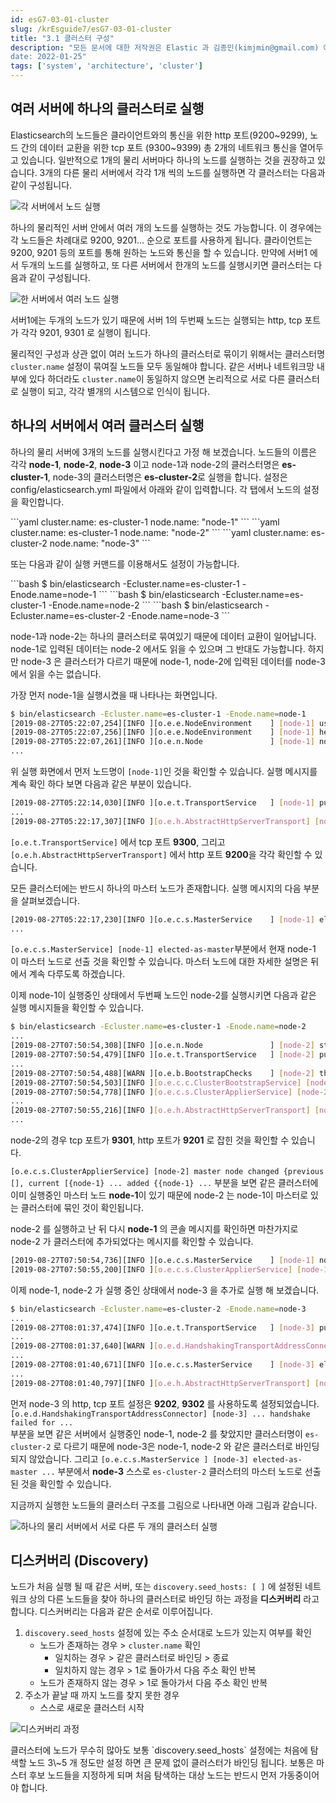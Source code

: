```yaml
---
id: esG7-03-01-cluster
slug: /krEsguide7/esG7-03-01-cluster
title: "3.1 클러스터 구성"
description: "모든 문서에 대한 저작권은 Elastic 과 김종민(kimjmin@gmail.com) 에게 있으며 허가되지 않은 무단 복제나 배포 및 출판을 금지합니다. 본 문서의 내용 및 포함된 자료를 인용하고자 하는 경우 출처를 명시하고 게재된 주소를 김종민(kimjmin@gmail.com)에게 알려주시기 바랍니다.
date: 2022-01-25"
tags: ['system', 'architecture', 'cluster']
---
```


## 여러 서버에 하나의 클러스터로 실행

Elasticsearch의 노드들은 클라이언트와의 통신을 위한 http 포트(9200\~9299), 노드 간의 데이터 교환을 위한 tcp 포트 (9300\~9399) 총 2개의 네트워크 통신을 열어두고 있습니다. 일반적으로 1개의 물리 서버마다 하나의 노드를 실행하는 것을 권장하고 있습니다. 3개의 다른 물리 서버에서 각각 1개 씩의 노드를 실행하면 각 클러스터는 다음과 같이 구성됩니다.

![각 서버에서 노드 실행](../assets/03-01_cluster_1.png)

하나의 물리적인 서버 안에서 여러 개의 노드를 실행하는 것도 가능합니다. 이 경우에는 각 노드들은 차례대로 9200, 9201… 순으로 포트를 사용하게 됩니다. 클라이언트는 9200, 9201 등의 포트를 통해 원하는 노드와 통신을 할 수 있습니다. 만약에 서버1 에서 두개의 노드를 실행하고, 또 다른 서버에서 한개의 노드를 실행시키면 클러스터는 다음과 같이 구성됩니다.

![한 서버에서 여러 노드 실행](../assets/03-01_cluster_2.png)

서버1에는 두개의 노드가 있기 때문에 서버 1의 두번째 노드는 실행되는 http, tcp 포트가 각각 9201, 9301 로 실행이 됩니다.

물리적인 구성과 상관 없이 여러 노드가 하나의 클러스터로 묶이기 위해서는 클러스터명 `cluster.name` 설정이 묶여질 노드들 모두 동일해야 합니다. 같은 서버나 네트워크망 내부에 있다 하더라도 `cluster.name`이 동일하지 않으면 논리적으로 서로 다른 클러스터로 실행이 되고, 각각 별개의 시스템으로 인식이 됩니다.

## 하나의 서버에서 여러 클러스터 실행

하나의 물리 서버에 3개의 노드를 실행시킨다고 가정 해 보겠습니다. 노드들의 이름은 각각 **node-1**, **node-2**, **node-3** 이고 node-1과 node-2의 클러스터명은 **es-cluster-1**, node-3의 클러스터명은 **es-cluster-2**로 실행을 합니다. 설정은 config/elasticsearch.yml 파일에서 아래와 같이 입력합니다. 각 탭에서 노드의 설정을 확인합니다.

<DocTabs>
  <DocTab name="node-1">
```yaml
cluster.name: es-cluster-1
node.name: "node-1"
```
  </DocTab>
  <DocTab name="node-2">
```yaml
cluster.name: es-cluster-1
node.name: "node-2"
```
  </DocTab>
  <DocTab name="node-3">
```yaml
cluster.name: es-cluster-2
node.name: "node-3"
```
  </DocTab>
</DocTabs>

또는 다음과 같이 실행 커맨드를 이용해서도 설정이 가능합니다.

<DocTabs>
  <DocTab name="node-1">
```bash
$ bin/elasticsearch -Ecluster.name=es-cluster-1 -Enode.name=node-1
```
  </DocTab>
  <DocTab name="node-2">
```bash
$ bin/elasticsearch -Ecluster.name=es-cluster-1 -Enode.name=node-2
```
  </DocTab>
  <DocTab name="node-3">
```bash
$ bin/elasticsearch -Ecluster.name=es-cluster-2 -Enode.name=node-3
```
  </DocTab>
</DocTabs>

node-1과 node-2는 하나의 클러스터로 묶여있기 때문에 데이터 교환이 일어납니다. node-1로 입력된 데이터는 node-2 에서도 읽을 수 있으며 그 반대도 가능합니다. 하지만 node-3 은 클러스터가 다르기 때문에 node-1, node-2에 입력된 데이터를 node-3 에서 읽을 수는 없습니다.

가장 먼저 node-1을 실행시켰을 때 나타나는 화면입니다.

```bash
$ bin/elasticsearch -Ecluster.name=es-cluster-1 -Enode.name=node-1
[2019-08-27T05:22:07,254][INFO ][o.e.e.NodeEnvironment    ] [node-1] using [1] data paths, mounts [[/ (/dev/disk1s1)]], net usable_space [88.2gb], net total_space [465.6gb], types [apfs]
[2019-08-27T05:22:07,256][INFO ][o.e.e.NodeEnvironment    ] [node-1] heap size [989.8mb], compressed ordinary object pointers [true]
[2019-08-27T05:22:07,261][INFO ][o.e.n.Node               ] [node-1] node name [node-1], node ID [RYhEbLLjQKaoHzGNkSNo-g], cluster name [es-cluster-1]
...
```

위 실행 화면에서 먼저 노드명이 `[node-1]`인 것을 확인할 수 있습니다. 실행 메시지를 계속 확인 하다 보면 다음과 같은 부분이 있습니다.

```bash
[2019-08-27T05:22:14,030][INFO ][o.e.t.TransportService   ] [node-1] publish_address {127.0.0.1:9300}, bound_addresses {[::1]:9300}, {127.0.0.1:9300}
...
[2019-08-27T05:22:17,307][INFO ][o.e.h.AbstractHttpServerTransport] [node-1] publish_address {127.0.0.1:9200}, bound_addresses {[::1]:9200}, {127.0.0.1:9200}
```

`[o.e.t.TransportService]` 에서 tcp 포트 **9300**, 그리고 `[o.e.h.AbstractHttpServerTransport]` 에서 http 포트 **9200**을 각각 확인할 수 있습니다.

모든 클러스터에는 반드시 하나의 마스터 노드가 존재합니다. 실행 메시지의 다음 부분을 살펴보겠습니다.

```bash
[2019-08-27T05:22:17,230][INFO ][o.e.c.s.MasterService    ] [node-1] elected-as-master ([1] nodes joined)[{node-1}{RYhEbLLjQKaoHzGNkSNo-g}{KZxmWwFVTPKU5QHDbmULfg}{127.0.0.1}{127.0.0.1:9300}{dim}{ml.machine_memory=17179869184, xpack.installed=true, ml.max_open_jobs=20} elect leader, _BECOME_MASTER_TASK_, _FINISH_ELECTION_], term: 1, version: 1, reason: master node changed {previous [], current [{node-1}{RYhEbLLjQKaoHzGNkSNo-g}{KZxmWwFVTPKU5QHDbmULfg}{127.0.0.1}{127.0.0.1:9300}{dim}{ml.machine_memory=17179869184, xpack.installed=true, ml.max_open_jobs=20}]}
...
```

`[o.e.c.s.MasterService] [node-1] elected-as-master`부분에서 현재 node-1 이 마스터 노드로 선출 것을 확인할 수 있습니다. 마스터 노드에 대한 자세한 설명은 뒤에서 계속 다루도록 하겠습니다.

이제 node-1이 실행중인 상태에서 두번째 노드인 node-2를 실행시키면 다음과 같은 실행 메시지들을 확인할 수 있습니다.

```bash
$ bin/elasticsearch -Ecluster.name=es-cluster-1 -Enode.name=node-2
...
[2019-08-27T07:50:54,308][INFO ][o.e.n.Node               ] [node-2] starting ...
[2019-08-27T07:50:54,479][INFO ][o.e.t.TransportService   ] [node-2] publish_address {127.0.0.1:9301}, bound_addresses {[::1]:9301}, {127.0.0.1:9301}
...
[2019-08-27T07:50:54,488][WARN ][o.e.b.BootstrapChecks    ] [node-2] the default discovery settings are unsuitable for production use; at least one of [discovery.seed_hosts, discovery.seed_providers, cluster.initial_master_nodes] must be configured
[2019-08-27T07:50:54,503][INFO ][o.e.c.c.ClusterBootstrapService] [node-2] no discovery configuration found, will perform best-effort cluster bootstrapping after [3s] unless existing master is discovered
[2019-08-27T07:50:54,778][INFO ][o.e.c.s.ClusterApplierService] [node-2] master node changed {previous [], current [{node-1}{RYhEbLLjQKaoHzGNkSNo-g}{KZxmWwFVTPKU5QHDbmULfg}{127.0.0.1}{127.0.0.1:9300}{dim}{ml.machine_memory=17179869184, ml.max_open_jobs=20, xpack.installed=true}]}, added {{node-1}{RYhEbLLjQKaoHzGNkSNo-g}{KZxmWwFVTPKU5QHDbmULfg}{127.0.0.1}{127.0.0.1:9300}{dim}{ml.machine_memory=17179869184, ml.max_open_jobs=20, xpack.installed=true},}, term: 1, version: 16, reason: ApplyCommitRequest{term=1, version=16, sourceNode={node-1}{RYhEbLLjQKaoHzGNkSNo-g}{KZxmWwFVTPKU5QHDbmULfg}{127.0.0.1}{127.0.0.1:9300}{dim}{ml.machine_memory=17179869184, ml.max_open_jobs=20, xpack.installed=true}}
...
[2019-08-27T07:50:55,216][INFO ][o.e.h.AbstractHttpServerTransport] [node-2] publish_address {127.0.0.1:9201}, bound_addresses {[::1]:9201}, {127.0.0.1:9201}
...
```

node-2의 경우 tcp 포트가 **9301**, http 포트가 **9201** 로 잡힌 것을 확인할 수 있습니다.

`[o.e.c.s.ClusterApplierService] [node-2] master node changed {previous [], current [{node-1} ... added {{node-1} ...` 부분을 보면 같은 클러스터에 이미 실행중인 마스터 노드 **node-1**이 있기 때문에 node-2 는 node-1이 마스터로 있는 클러스터에 묶인 것이 확인됩니다.

node-2 를 실행하고 난 뒤 다시 **node-1** 의 콘솔 메시지를 확인하면 마찬가지로 node-2 가 클러스터에 추가되었다는 메시지를 확인할 수 있습니다.

```bash
[2019-08-27T07:50:54,736][INFO ][o.e.c.s.MasterService    ] [node-1] node-join[{node-2}{1EQ3a93iRMqppD49aQoTzg}{4CRm0xbHT36e38r2udKx0g}{127.0.0.1}{127.0.0.1:9301}{dim}{ml.machine_memory=17179869184, ml.max_open_jobs=20, xpack.installed=true} join existing leader], term: 1, version: 16, reason: added {{node-2}{1EQ3a93iRMqppD49aQoTzg}{4CRm0xbHT36e38r2udKx0g}{127.0.0.1}{127.0.0.1:9301}{dim}{ml.machine_memory=17179869184, ml.max_open_jobs=20, xpack.installed=true},}
[2019-08-27T07:50:55,200][INFO ][o.e.c.s.ClusterApplierService] [node-1] added {{node-2}{1EQ3a93iRMqppD49aQoTzg}{4CRm0xbHT36e38r2udKx0g}{127.0.0.1}{127.0.0.1:9301}{dim}{ml.machine_memory=17179869184, ml.max_open_jobs=20, xpack.installed=true},}, term: 1, version: 16, reason: Publication{term=1, version=16}
```

이제 node-1, node-2 가 실행 중인 상태에서 node-3 을 추가로 실행 해 보겠습니다.

```bash
$ bin/elasticsearch -Ecluster.name=es-cluster-2 -Enode.name=node-3
...
[2019-08-27T08:01:37,474][INFO ][o.e.t.TransportService   ] [node-3] publish_address {127.0.0.1:9302}, bound_addresses {[::1]:9302}, {127.0.0.1:9302}
...
[2019-08-27T08:01:37,640][WARN ][o.e.d.HandshakingTransportAddressConnector] [node-3] handshake failed for [connectToRemoteMasterNode[[::1]:9300]]
...
[2019-08-27T08:01:40,671][INFO ][o.e.c.s.MasterService    ] [node-3] elected-as-master ([1] nodes joined)[{node-3}{XPFkVAjKQfaVoWkd4Hqv5A}{8Y3wZO41R_CmlMV-JJhoPg}{127.0.0.1}{127.0.0.1:9302}{dim}{ml.machine_memory=17179869184, xpack.installed=true, ml.max_open_jobs=20} elect leader, _BECOME_MASTER_TASK_, _FINISH_ELECTION_], term: 1, version: 1, reason: master node changed {previous [], current [{node-3}{XPFkVAjKQfaVoWkd4Hqv5A}{8Y3wZO41R_CmlMV-JJhoPg}{127.0.0.1}{127.0.0.1:9302}{dim}{ml.machine_memory=17179869184, xpack.installed=true, ml.max_open_jobs=20}]}
...
[2019-08-27T08:01:40,797][INFO ][o.e.h.AbstractHttpServerTransport] [node-3] publish_address {127.0.0.1:9202}, bound_addresses {[::1]:9202}, {127.0.0.1:9202}
```

먼저 node-3 의 http, tcp 포트 설정은 **9202**, **9302** 를 사용하도록 설정되었습니다. \
`[o.e.d.HandshakingTransportAddressConnector] [node-3] ... handshake failed for ...`\
부분을 보면 같은 서버에서 실행중인 node-1, node-2 를 찾았지만 클러스터명이 `es-cluster-2` 로 다르기 때문에 node-3은 node-1, node-2 와 같은 클러스터로 바인딩 되지 않았습니다. 그리고 `[o.e.c.s.MasterService ] [node-3] elected-as-master ...` 부분에서 **node-3** 스스로 `es-cluster-2` 클러스터의 마스터 노드로 선출 된 것을 확인할 수 있습니다.

지금까지 실행한 노드들의 클러스터 구조를 그림으로 나타내면 아래 그림과 같습니다.

![하나의 물리 서버에서 서로 다른 두 개의 클러스터 실행](../assets/03-01_cluster_3.png)

## 디스커버리 (Discovery)

노드가 처음 실행 될 때 같은 서버, 또는 `discovery.seed_hosts: [ ]` 에 설정된 네트워크 상의 다른 노드들을 찾아 하나의 클러스터로 바인딩 하는 과정을 **디스커버리** 라고 합니다. 디스커버리는 다음과 같은 순서로 이루어집니다.

1. `discovery.seed_hosts` 설정에 있는 주소 순서대로 노드가 있는지 여부를 확인
   * 노드가 존재하는 경우 > `cluster.name` 확인
     * 일치하는 경우 > 같은 클러스터로 바인딩 > 종료
     * 일치하지 않는 경우 > 1로 돌아가서 다음 주소 확인 반복
   * 노드가 존재하지 않는 경우 > 1로 돌아가서 다음 주소 확인 반복
2. 주소가 끝날 때 까지 노드를 찾지 못한 경우
   * 스스로 새로운 클러스터 시작

![디스커버리 과정](../assets/03-01_cluster_discovery.png)

<DocCallOut color="warning">
클러스터에 노드가 무수히 많아도 보통 `discovery.seed_hosts` 설정에는 처음에 탐색할 노드 3\~5 개 정도만 설정 하면 큰 문제 없이 클러스터가 바인딩 됩니다. 보통은 마스터 후보 노드들을 지정하게 되며 처음 탐색하는 대상 노드는 반드시 먼저 가동중이어야 합니다.
</DocCallOut>